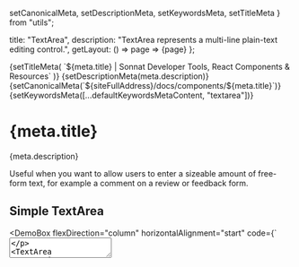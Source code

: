   setCanonicalMeta,
  setDescriptionMeta,
  setKeywordsMeta,
  setTitleMeta
} from "utils";

  title: "TextArea",
  description: "TextArea represents a multi-line plain-text editing control.",
  getLayout: () => page => <WithSidebar>{page}</WithSidebar>
};

<Head>
  {setTitleMeta(
    `${meta.title} | Sonnat Developer Tools, React Components & Resources`
  )}
  {setDescriptionMeta(meta.description)}
  {setCanonicalMeta(`${siteFullAddress}/docs/components/${meta.title}`)}
  {setKeywordsMeta([...defaultKeywordsMetaContent, "textarea"])}
</Head>

<h1>
  <span>{meta.title}</span>
  <AnchorButton anchorId="overview" />
  <PageEditButton href={`pages/docs/components/${meta.title}.mdx`} />
</h1>

<p>{meta.description}</p>

<p>
  Useful when you want to allow users to enter a sizeable amount of free-form
  text, for example a comment on a review or feedback form.
</p>

<h2>
  <span>Simple TextArea</span>
  <AnchorButton anchorId="simple-textareas" />
</h2>

<DemoBox
  flexDirection="column"
  horizontalAlignment="start"
  code={`<TextArea
  name="input"
  placeholder="Placeholder"
  fluid
  minRows={4}
/>
<TextArea
  name="input"
  placeholder="read-only"
  readOnly
  fluid
  minRows={4}
/>
<TextArea
  name="input"
  placeholder="read-only"
  readOnly
  defaultValue="Default value + read-only"
  fluid
  minRows={4}
/>
<TextArea
  name="input"
  placeholder="read-only"
  defaultValue="Default value + disabled"
  disabled
  fluid
  minRows={4}
/>
<TextArea
  name="input"
  placeholder="read-only and disabled"
  readOnly
  disabled
  fluidm
  inRows={4}
/>
<TextArea
  name="input"
  placeholder="read-only and disabled | with default value"
  defaultValue="Default value + disabled + read-only"
  readOnly
  disabled
  fluid
  minRows={4}
/>
<TextArea
  name="input"
  placeholder="Has Error"
  fluid
  minRows={4}
  hasError
/>
<TextArea
  name="input"
  placeholder="With helper text"
  fluid
  minRows={4}
  helperText="This is an informative helper text."
/>
<TextArea
  name="input"
  placeholder="Auto Resize"
  fluid
  minRows={4}
  autoResize
/>`}
>
  <TextArea
    name="input"
    placeholder="Large"
    fluid
    minRows={4}
    size="large"
    className="demoSubject"
  />
  <TextArea
    name="input"
    placeholder="Medium (default)"
    fluid
    minRows={4}
    size="medium"
    className="demoSubject"
  />
  <TextArea
    name="input"
    placeholder="Small"
    fluid
    minRows={4}
    size="small"
    className="demoSubject"
  />
  <TextArea
    name="input"
    placeholder="read-only"
    readOnly
    fluid
    minRows={4}
    className="demoSubject"
  />
  <TextArea
    name="input"
    placeholder="read-only"
    readOnly
    defaultValue="Default value + read-only"
    fluid
    minRows={4}
    className="demoSubject"
  />
  <TextArea
    name="input"
    placeholder="read-only"
    defaultValue="Default value + disabled"
    disabled
    fluid
    minRows={4}
    className="demoSubject"
  />
  <TextArea
    name="input"
    placeholder="read-only and disabled"
    readOnly
    disabled
    fluid
    minRows={4}
    className="demoSubject"
  />
  <TextArea
    name="input"
    placeholder="read-only and disabled | with default value"
    defaultValue="Default value + disabled + read-only"
    readOnly
    disabled
    fluid
    minRows={4}
    className="demoSubject"
  />
  <TextArea
    name="input"
    placeholder="Has Error"
    fluid
    minRows={4}
    hasError
    className="demoSubject"
  />
  <TextArea
    name="input"
    placeholder="With helper text"
    fluid
    minRows={4}
    helperText="This is an informative helper text."
    className="demoSubject"
  />
  <TextArea
    name="input"
    placeholder="Auto Resize"
    fluid
    minRows={4}
    autoResize
    className="demoSubject"
  />
</DemoBox>

<h2>
  <span>Controlled TextArea</span>
  <AnchorButton anchorId="controlled-textarea" />
</h2>

<p>
  You can use the <inlineCode>value</inlineCode>, and{" "}
  <inlineCode>onChange</inlineCode> properties to control the behaviour of the
  textarea.
</p>

<TextAreaControlledDemo />

<h2>
  <span>API</span>
  <AnchorButton anchorId="api" />
</h2>

<p>Learn more about the properties and the customization points.</p>

<h3>
  <span>Usage</span>
  <AnchorButton anchorId="usage" />
</h3>

```typescript
// recommended
import TextArea from "@sonnat/ui/TextArea";

//or
import { TextArea } from "@sonnat/ui";
```

<h3>
  <span>Properties</span>
  <AnchorButton anchorId="properties" />
</h3>

<p>
  Note that the documentation avoids mentioning all the native props (there are
  a lot) in this section of the components.
</p>

<table cols={4}>
  <caption>TextArea Properties</caption>
  <thead>
    <tr>
      <th>Name</th>
      <th>Type</th>
      <th>Default</th>
      <th>Description</th>
    </tr>
  </thead>
  <tbody>
    <tr>
      <td>className</td>
      <td>string</td>
      <td>-</td>
      <td>
        Append to the class names applied to the component so you can override
        or extend the styles.
      </td>
    </tr>
    <tr>
      <td>minRows</td>
      <td>string | number</td>
      <td>-</td>
      <td>Minimum number of rows to display.</td>
    </tr>
    <tr>
      <td>maxRows</td>
      <td>string | number</td>
      <td>-</td>
      <td>
        Maximum number of rows to display. (works only when <inlineCode>{`autoResize={true}`}</inlineCode>
        )
      </td>
    </tr>
    <tr>
      <td>name</td>
      <td>string</td>
      <td>-</td>
      <td>The name of the textarea.</td>
    </tr>
    <tr>
      <td>placeholder</td>
      <td>string</td>
      <td>-</td>
      <td>
        The <inlineCode>placeholder</inlineCode> property of the textarea.
      </td>
    </tr>
    <tr>
      <td>value</td>
      <td>string</td>
      <td>-</td>
      <td>The value of the textarea. The DOM API casts this to a string.</td>
    </tr>
    <tr>
      <td>defaultValue</td>
      <td>string</td>
      <td>-</td>
      <td>The default value. Use when the component is not controlled.</td>
    </tr>
    <tr>
      <td>helperText</td>
      <td>string</td>
      <td>-</td>
      <td>The helper text content.</td>
    </tr>
    <tr>
      <td>helperIcon</td>
      <td>node</td>
      <td>-</td>
      <td>The helper icon element placed before the helper text.</td>
    </tr>
    <tr>
      <td>size</td>
      <td>
        "large"
        <br />| "medium"
        <br />| "small"
      </td>
      <td>"medium"</td>
      <td>The size of the textarea.</td>
    </tr>
    <tr>
      <td>autoResize</td>
      <td>boolean</td>
      <td>false</td>
      <td>
        If <inlineCode>true</inlineCode>, the textarea will automatically adjust
        the height.
      </td>
    </tr>
    <tr>
      <td>resizable</td>
      <td>boolean</td>
      <td>false</td>
      <td>
        If <inlineCode>true</inlineCode>, the textarea will be vertically
        resizable.
      </td>
    </tr>
    <tr>
      <td>disabled</td>
      <td>boolean</td>
      <td>false</td>
      <td>
        If <inlineCode>true</inlineCode>, the textarea will be disabled.
      </td>
    </tr>
    <tr>
      <td>readOnly</td>
      <td>boolean</td>
      <td>false</td>
      <td>
        If <inlineCode>true</inlineCode>, the textarea will be readOnly.
      </td>
    </tr>
    <tr>
      <td>focused</td>
      <td>boolean</td>
      <td>false</td>
      <td>
        If <inlineCode>true</inlineCode>, the textarea will be focused.
      </td>
    </tr>
    <tr>
      <td>autoFocus</td>
      <td>boolean</td>
      <td>false</td>
      <td>
        If <inlineCode>true</inlineCode>, the textarea will be focused on mount.
      </td>
    </tr>
    <tr>
      <td>required</td>
      <td>boolean</td>
      <td>false</td>
      <td>
        If <inlineCode>true</inlineCode>, the textarea will be required.
      </td>
    </tr>
    <tr>
      <td>hasError</td>
      <td>boolean</td>
      <td>false</td>
      <td>
        If <inlineCode>true</inlineCode>, the textarea will indicate invalid
        input.
      </td>
    </tr>
    <tr>
      <td>fluid</td>
      <td>boolean</td>
      <td>false</td>
      <td>
        If <inlineCode>true</inlineCode>, the textarea will be fluid (max-width:
        100%)
      </td>
    </tr>
    <tr>
      <td>inputProps</td>
      <td>object</td>
      <td>-</td>
      <td>
        The properties applied to the <inlineCode>textarea</inlineCode> element.
      </td>
    </tr>
    <tr>
      <td>onChange</td>
      <td>function</td>
      <td>-</td>
      <td>
        The callback fires when the state has changed.
        <br />
        <em>
          <strong>Signature:</strong>
        </em>{" "}
        <inlineCode>
          function(event: React.ChangeEvent, value: string) => void
        </inlineCode>
        <br />
        <em>
          <strong>Note:</strong>
        </em>{" "}
        You can also pull out the current value by accessing{" "}
        <inlineCode>event.target.value</inlineCode> (string).
      </td>
    </tr>
  </tbody>
  <tfoot>
    <tr>
      <td colSpan="4">
        <ul>
          <li>
            The <inlineCode>ref</inlineCode> is forwarded to the root element.
          </li>
          <li>
            Any other properties supplied will be provided to the root element.
          </li>
        </ul>
      </td>
    </tr>
  </tfoot>
</table>
